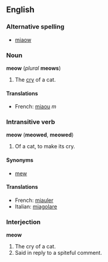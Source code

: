 ==English==
===Alternative spelling===
*[[miaow]]

===Noun===
'''meow''' (''plural'' '''meows''')

#The [[cry]] of a cat.

====Translations====
*French: [[miaou#French|miaou]] ''m''

===Intransitive verb===
'''meow''' ('''meowed''', '''meowed''')

#Of a cat, to make its cry.

====Synonyms====
*[[mew]]

====Translations====
*French: [[miauler]]
*Italian: [[miagolare]]

===Interjection===
'''meow'''

#The cry of a cat.
#Said in reply to a spiteful comment.
